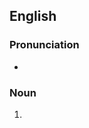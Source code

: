 ==English==

===Pronunciation===
* {{IPA|/ˈpɹɛsɪŋz/|lang=en}}

===Noun===
{{head|en|noun plural form}}

# {{plural of|pressing|lang=en}}